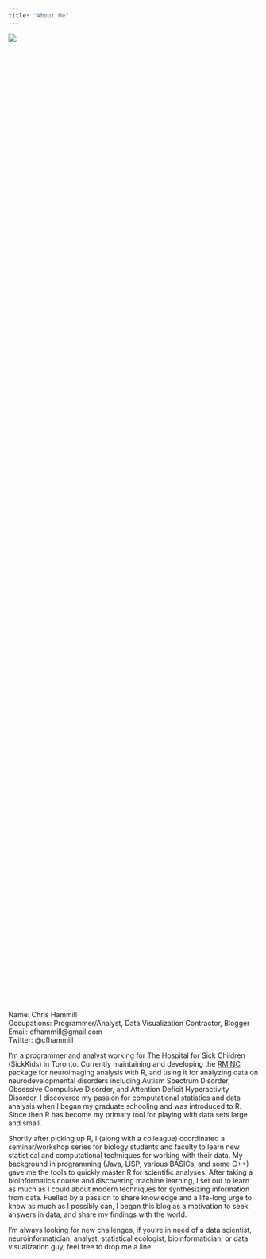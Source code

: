 ```yaml
---
title: "About Me"
---
```


<div style="width:50%; height:50%">![](/images/aboutMeShot.png)</div>

Name: Chris Hammill  
Occupations: Programmer/Analyst, Data Visualization Contractor, Blogger  
Email: cfhammill@gmail.com  
Twitter: @cfhammill  


I'm a programmer and analyst working for The Hospital for Sick Children (SickKids) in Toronto. Currently maintaining and developing the [RMINC](https://github.com/Mouse-Imaging-Centre/RMINC) package for neuroimaging analysis with R, and using it for analyzing data on neurodevelopmental disorders including Autism Spectrum Disorder, Obsessive Compulsive Disorder, and Attention Deficit Hyperactivity Disorder. I discovered my passion for computational statistics and data analysis when I began my graduate schooling and was introduced to R. Since then R has become my primary tool for playing with data sets large and small.

Shortly after picking up R, I (along with a colleague) coordinated a seminar/workshop series for biology students and faculty to learn new statistical and computational techniques for working with their data. My background in programming (Java, LISP, various BASICs, and some C++) gave me the tools to quickly master R for scientific analyses.  After taking a bioinformatics course and discovering machine learning, I set out to learn as much as I could about modern techniques for synthesizing information from data. Fuelled by a passion to share knowledge and a life-long urge to know as much as I possibly can, I began this blog as a motivation to seek answers in data, and share my findings with the world.

I'm always looking for new challenges, if you're in need of a data scientist, neuroinformatician, analyst, statistical ecologist, bioinformatician, or data visualization guy, feel free to drop me a line.


